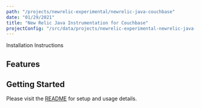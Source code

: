 ```yaml
---
path: "/projects/newrelic-experimental/newrelic-java-couchbase"
date: "01/29/2021"
title: "New Relic Java Instrumentation for Couchbase"
projectConfig: "/src/data/projects/newrelic-experimental-newrelic-java-couchbase.json"
---
```


<!-- Imports must occur at the top of the file -->



<Link to="https://github.com/newrelic-experimental/newrelic-java-couchbase">Installation Instructions</Link>

## Features



## Getting Started

Please visit the [README](https://github.com/newrelic-experimental/newrelic-java-couchbase#readme) for setup and usage details.
